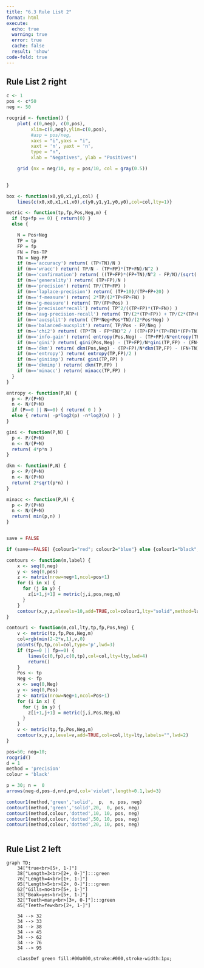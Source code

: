 ```yaml
---
title: "6.3 Rule List 2"
format: html
execute:
  echo: true
  warning: true
  error: true
  cache: false
  result: 'show'
code-fold: true
---
```


## Rule List 2 right

```r

c <- 1 
pos <- c*50 
neg <- 50  

rocgrid <- function() {
	plot( c(0,neg), c(0,pos),
		 xlim=c(0,neg),ylim=c(0,pos),
		 #asp = pos/neg,
		 xaxs = "i",yaxs = "i",
		 xaxt = 'n', yaxt = 'n',
		 type = "n",
		 xlab = "Negatives", ylab = "Positives")

	grid (nx = neg/10, ny = pos/10, col = gray(0.5))
	

}

box <- function(x0,y0,x1,y1,col) {
	lines(c(x0,x0,x1,x1,x0),c(y0,y1,y1,y0,y0),col=col,lty=1)}

metric <- function(tp,fp,Pos,Neg,m) {
  if (tp+fp == 0) { return(0) }
  else {

    N = Pos+Neg
    TP = tp
    FP = fp
    FN = Pos-TP
    TN = Neg-FP
    if (m=='accuracy') return( (TP+TN)/N ) 
    if (m=='wracc') return( TP/N - (TP+FP)*(TP+FN)/N^2 ) 
    if (m=='confirmation') return( ((TP+FP)*(FP+TN)/N^2 - FP/N)/(sqrt((TP+FP)*(FP+TN)/N^2) - (TP+FP)*(FP+TN)/N^2) ) 
    if (m=='generality') return( (TP+FP)/N ) 
    if (m=='precision') return( TP/(TP+FP) ) 
    if (m=='laplace-precision') return( (TP+10)/(TP+FP+20) ) 
    if (m=='f-measure') return( 2*TP/(2*TP+FP+FN) ) 
    if (m=='g-measure') return( TP/(FP+Pos) ) 
    if (m=='precision*recall') return( TP^2/((TP+FP)*(TP+FN)) ) 
    if (m=='avg-precision-recall') return( TP/(2*(TP+FP)) + TP/(2*(TP+FN)) ) 
    if (m=='aucsplit') return( (TP*Neg+Pos*TN)/(2*Pos*Neg) ) 
    if (m=='balanced-aucsplit') return( TP/Pos - FP/Neg ) 
    if (m=='chi2') return( (TP*TN - FP*FN)^2 / ((TP+FP)*(TP+FN)*(FP+TN)*(FN+TN)) ) 
    if (m=='info-gain') return( entropy(Pos,Neg) - (TP+FP)/N*entropy(TP,FP) - (FN+TN)/N*entropy(FN,TN) )
    if (m=='gini') return( gini(Pos,Neg) - (TP+FP)/N*gini(TP,FP) - (FN+TN)/N*gini(FN,TN) )
    if (m=='dkm') return( dkm(Pos,Neg) - (TP+FP)/N*dkm(TP,FP) - (FN+TN)/N*dkm(FN,TN) )
    if (m=='entropy') return( entropy(TP,FP)/2 )
    if (m=='giniimp') return( gini(TP,FP) )
    if (m=='dkmimp') return( dkm(TP,FP) )
    if (m=='minacc') return( minacc(TP,FP) )
  }
}

entropy <- function(P,N) {
  p <- P/(P+N)
  n <- N/(P+N)
  if (P==0 || N==0) { return( 0 ) }
  else { return( -p*log2(p) -n*log2(n) ) }
}

gini <- function(P,N) {
  p <- P/(P+N)
  n <- N/(P+N)
  return( 4*p*n )	
}

dkm <- function(P,N) {
  p <- P/(P+N)
  n <- N/(P+N)
  return( 2*sqrt(p*n) )	
}

minacc <- function(P,N) {
  p <- P/(P+N)
  n <- N/(P+N)
  return( min(p,n) )	
}


save = FALSE

if (save==FALSE) {colour1="red"; colour2="blue"} else {colour1="black"; colour2="black"}

contours <- function(m,label) {
	x <- seq(0,neg)
	y <- seq(0,pos)
	z <- matrix(nrow=neg+1,ncol=pos+1)
	for (i in x) {
	  for (j in y) {
		z[i+1,j+1] = metric(j,i,pos,neg,m)
	  }
	}
	contour(x,y,z,nlevels=10,add=TRUE,col=colour1,lty="solid",method=label)
}

contour1 <- function(m,col,lty,tp,fp,Pos,Neg) {
	v <- metric(tp,fp,Pos,Neg,m)
	col=rgb(min(2-2*v,1),v,0)
	points(fp,tp,col=col,type='p',lwd=3)
	if (tp==0 || fp==0) { 
		lines(c(0,fp),c(0,tp),col=col,lty=lty,lwd=4)
		return() 
	}
	Pos <- tp
	Neg <- fp
	x <- seq(0,Neg)
	y <- seq(0,Pos)
	z <- matrix(nrow=Neg+1,ncol=Pos+1)
	for (i in x) {
	  for (j in y) {
		z[i+1,j+1] = metric(j,i,Pos,Neg,m)
	  }
	}
	v <- metric(tp,fp,Pos,Neg,m)
	contour(x,y,z,level=v,add=TRUE,col=col,lty=lty,labels="",lwd=2)
}

pos=50; neg=10;
rocgrid()
d = 1
method = 'precision'
colour = 'black'

p = 30; n =  0
arrows(neg-d,pos-d,n+d,p+d,col='violet',length=0.1,lwd=3)

contour1(method,'green','solid',  p,  n, pos, neg)
contour1(method,'green','solid',20,  0, pos, neg)
contour1(method,colour,'dotted',10, 10, pos, neg)
contour1(method,colour,'dotted',50, 10, pos, neg)
contour1(method,colour,'dotted',20, 10, pos, neg)



```

## Rule List 2 left

```mermaid

graph TD;
    34["true<br>[5+, 1-]"]
    38["Length=3<br>[2+, 0-]"]:::green
    76["Length=4<br>[1+, 1-]"]
    95["Length=5<br>[2+, 0-]"]:::green
    62["Gills=no<br>[5+, 1-]"]
    33["Beak=yes<br>[5+, 1-]"]
    32["Teeth=many<br>[3+, 0-]"]:::green
    45["Teeth=few<br>[2+, 1-]"]

    34 --> 32
    34 --> 33
    34 --> 38
    34 --> 45
    34 --> 62
    34 --> 76
    34 --> 95

    classDef green fill:#00a000,stroke:#000,stroke-width:1px;


```